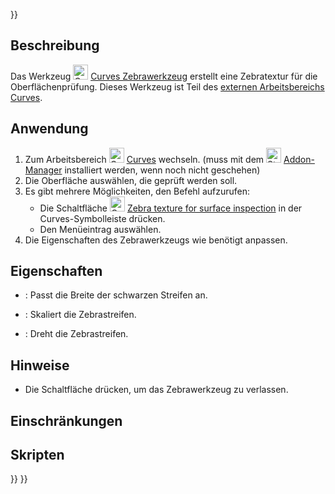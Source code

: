 <languages/>
{{UnfinishedDocu{{#translation:}}}}

<div class="mw-translate-fuzzy">
{{Docnav/de
|[[Curves_ParametricComb/de|Parameterkamm]]
|[[Curves_ParametricSolid/de|ParametrischerFestkörper]]
|[[Curves_Workbench/de|Curves]]
|IconL=Curves_ParametricComb.svg
|IconR=Curves_ParametricSolid.svg
|IconC=Curves_workbench_icon.svg
}}
</div>

{{GuiCommand/de
|Name=Curves ZebraTool
|Name/de=Curves Zebrawerkzeug
|MenuLocation=Surfaces → Zebra Tool
|Workbenches=[[Curves_Workbench/de|Curves]]
}}

<span id="Description"></span>
==Beschreibung==

Das Werkzeug [[Image:Curves_ZebraTool.svg|24px]] [[Curves_ZebraTool/de|Curves Zebrawerkzeug]] erstellt eine Zebratextur für die Oberflächenprüfung. Dieses Werkzeug ist Teil des [[external workbenches/de|externen Arbeitsbereichs]] [[Curves Workbench/de|Curves]].

<span id="Usage"></span>
==Anwendung==

# Zum Arbeitsbereich [[Image:Curves_workbench_icon.svg|24px]] [[Curves_Workbench/de|Curves]] wechseln. (muss mit dem  [[Image:Std_AddonMgr.svg|24px]] [[Std_AddonMgr/de|Addon-Manager]] installiert werden, wenn noch nicht geschehen)
# Die Oberfläche auswählen, die geprüft werden soll.
# Es gibt mehrere Möglichkeiten, den Befehl aufzurufen:
#* Die Schaltfläche [[Image:Curves_ZebraTool.svg|24px]] [[Curves_ZebraTool|Zebra texture for surface inspection]] in der Curves-Symbolleiste drücken.
#* Den Menüeintrag {{MenuCommand|Surfaces → Zebra Tool}} auswählen.
# Die Eigenschaften des Zebrawerkzeugs wie benötigt anpassen.

<span id="Properties"></span>
==Eigenschaften==

* {{PropertyData/de|Black Stripes Width}}: Passt die Breite der schwarzen Streifen an.
* {{PropertyData/de|Scale}}: Skaliert die Zebrastreifen.
* {{PropertyData/de|Rotation}}: Dreht die Zebrastreifen.

<span id="Notes"></span>
==Hinweise==

* Die Schaltfläche {{Button|Quit}} drücken, um das Zebrawerkzeug zu verlassen.

<span id="Limitations"></span>
==Einschränkungen==


<span id="Scripting"></span>
==Skripten==


<div class="mw-translate-fuzzy">
{{Docnav/de
|[[Curves_ParametricComb/de|Parameterkamm]]
|[[Curves_ParametricSolid/de|ParametrischerFestkörper]]
|[[Curves_Workbench/de|Curves]]
|IconL=Curves_ParametricComb.svg
|IconR=Curves_ParametricSolid.svg
|IconC=Curves_workbench_icon.svg
}}
</div>

{{Curves Tools navi{{#translation:}}}}
{{Userdocnavi{{#translation:}}}}